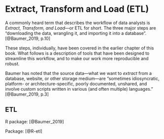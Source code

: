 # Extract, Transform and Load (ETL) {#etl}

A commonly heard term that describes the workflow of data analysts is _Extract, Transform, and Load_—or ETL for short. The three major steps are "downloading the data, wrangling it, and importing it into a database". [@Baumer_2019, p.10] 

These steps, individually, have been covered in the earlier chapter of this book. What follows is a description of tools that have been designed to streamline this workflow, and to make our work more reproducible and robust.

Baumer has noted that the source data—what we want to _extract_ from a database, website, or other storage medium—are "sometimes idiosyncratic, platform- or architecture-specific, poorly documented, unshared, and involve custom scripts written in various (and often multiple) languages." [@Baumer_2019, p.3] 



## ETL


R package: [@Baumer_2019]

Package: [@R-etl]


